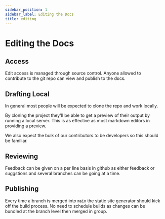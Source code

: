 ```yaml
---
sidebar_position: 1
sidebar_label: Editing the Docs
title: editing
---
```


# Editing the Docs

## Access

Edit access is managed through source control. Anyone allowed to contribute to the git repo can view and publish to the docs. 

## Drafting Local

In general most people will be expected to clone the repo and work locally. 

By cloning the project they'll be able to get a preview of their output by running a local server. This is as effective as most markdown editors in providing a preview. 

We also expect the bulk of our contributors to be developers so this should be familiar.

## Reviewing

Feedback can be given on a per line basis in github as either feedback or suggstions and several branches can be going at a time. 

## Publishing

Every time a branch is merged into `main` the static site generator should kick off the build process. No need to schedule builds as changes can be bundled at the branch level then merged in group. 

